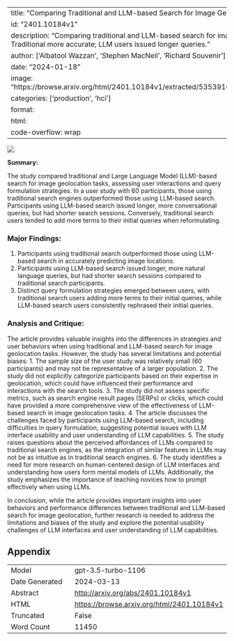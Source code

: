 
---
title: "Comparing Traditional and LLM-based Search for Image Geolocation"
id: "2401.10184v1"
description: "Comparing traditional and LLM-based search for image geolocation. Traditional more accurate; LLM users issued longer queries."
author: ['Albatool Wazzan', 'Stephen MacNeil', 'Richard Souvenir']
date: "2024-01-18"
image: "https://browse.arxiv.org/html/2401.10184v1/extracted/5353910/figs/paris.png"
categories: ['production', 'hci']
format:
  html:
    code-overflow: wrap
---

![](https://browse.arxiv.org/html/2401.10184v1/extracted/5353910/figs/paris.png)

**Summary:**

The study compared traditional and Large Language Model (LLM)-based search for image geolocation tasks, assessing user interactions and query formulation strategies. In a user study with 60 participants, those using traditional search engines outperformed those using LLM-based search. Participants using LLM-based search issued longer, more conversational queries, but had shorter search sessions. Conversely, traditional search users tended to add more terms to their initial queries when reformulating.

### Major Findings:
1. Participants using traditional search outperformed those using LLM-based search in accurately predicting image locations.
2. Participants using LLM-based search issued longer, more natural language queries, but had shorter search sessions compared to traditional search participants.
3. Distinct query formulation strategies emerged between users, with traditional search users adding more terms to their initial queries, while LLM-based search users consistently rephrased their initial queries.

### Analysis and Critique:
The article provides valuable insights into the differences in strategies and user behaviors when using traditional and LLM-based search for image geolocation tasks. However, the study has several limitations and potential biases:
1. The sample size of the user study was relatively small (60 participants) and may not be representative of a larger population.
2. The study did not explicitly categorize participants based on their expertise in geolocation, which could have influenced their performance and interactions with the search tools.
3. The study did not assess specific metrics, such as search engine result pages (SERPs) or clicks, which could have provided a more comprehensive view of the effectiveness of LLM-based search in image geolocation tasks.
4. The article discusses the challenges faced by participants using LLM-based search, including difficulties in query formulation, suggesting potential issues with LLM interface usability and user understanding of LLM capabilities.
5. The study raises questions about the perceived affordances of LLMs compared to traditional search engines, as the integration of similar features in LLMs may not be as intuitive as in traditional search engines.
6. The study identifies a need for more research on human-centered design of LLM interfaces and understanding how users form mental models of LLMs. Additionally, the study emphasizes the importance of teaching novices how to prompt effectively when using LLMs.

In conclusion, while the article provides important insights into user behaviors and performance differences between traditional and LLM-based search for image geolocation, further research is needed to address the limitations and biases of the study and explore the potential usability challenges of LLM interfaces and user understanding of LLM capabilities.

## Appendix

|          |          |
|----------|----------|
| Model     | gpt-3.5-turbo-1106       |
| Date Generated     | 2024-03-13       |
| Abstract | [http://arxiv.org/abs/2401.10184v1](http://arxiv.org/abs/2401.10184v1)        |
| HTML     | [https://browse.arxiv.org/html/2401.10184v1](https://browse.arxiv.org/html/2401.10184v1)       |
| Truncated       | False       |
| Word Count       | 11450       |